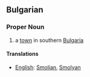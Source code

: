 ==Bulgarian==

===Proper Noun===

# a [[town]] in southern [[Bulgaria]]

====Translations====
*[[English]]: [[Smolian]], [[Smolyan]]
